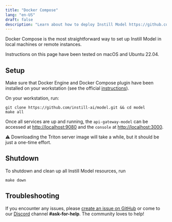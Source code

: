 ```yaml
---
title: "Docker Compose"
lang: "en-US"
draft: false
description: "Learn about how to deploy Instill Model https://github.com/instill-ai/model using Docker Compose"
---
```


Docker Compose is the most straightforward way to set up Instill Model in local machines or remote instances.

<InfoBlock type="info" title="info">
  Instructions on this page have been tested on macOS and Ubuntu 22.04.
</InfoBlock>

## Setup

Make sure that Docker Engine and Docker Compose plugin have been installed on your workstation (see the official [instructions](https://docs.docker.com/compose/install)).

On your workstation, run:

```shellscript
git clone https://github.com/instill-ai/model.git && cd model
make all
```

Once all services are up and running, the `api-gateway-model` can be accessed at [http://localhost:9080](http://localhost:9080)
and the `console` at [http://localhost:3000](http://localhost:3000).

⚠︎ Downloading the Triton server image will take a while, but it should be just a one-time effort.

## Shutdown

To shutdown and clean up all Instill Model resources, run

```shellscript
make down
```

## Troubleshooting

If you encounter any issues, please [create an issue on GitHub](https://github.com/instill-ai/model/issues)
or come to our [Discord](https://discord.gg/sevxWsqpGh) channel **#ask-for-help**. The community loves to help!
